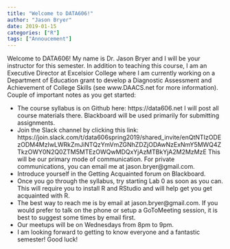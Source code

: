 ```yaml
---
title: "Welcome to DATA606!"
author: "Jason Bryer"
date: 2019-01-15
categories: ["R"]
tags: ["Annoucement"]
---
```


Welcome to DATA606! My name is Dr. Jason Bryer and I will be your instructor for this semester. In addition to teaching this course, I am an Executive Director at Excelsior College where I am currently working on a Department of Education grant to develop a Diagnostic Assessment and Achievement of College Skills (see www.DAACS.net for more information). Couple of important notes as you get started:

* The course syllabus is on Github here: https://data606.net I will post all course materials there. Blackboard will be used primarily for submitting assignments.
* Join the Slack channel by clicking this link: https://join.slack.com/t/data606spring2019/shared_invite/enQtNTIzODEzODM4MzIwLWRkZmJiNTQzYmVmZGNhZDZjODAwNzExNmY5MWQ4ZTkzOWY0N2Q0ZTM5MTEzOWQwMDQxYjAzMTBkYjA2M2MzMzE This will be our primary mode of communication. For private communications, you can email me at jason.bryer@gmail.com.
* Introduce yourself in the Getting Acquainted forum on Blackboard.
* Once you go through the syllabus, try starting Lab 0 as soon as you can. This will require you to install R and RStudio and will help get you get acquainted with R.
* The best way to reach me is by email at jason.bryer@gmail.com. If you would prefer to talk on the phone or setup a GoToMeeting session, it is best to suggest some times by email first.
* Our meetups will be on Wednesdays from 8pm to 9pm.
* I am looking forward to getting to know everyone and a fantastic semester! Good luck!
